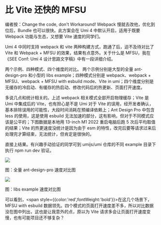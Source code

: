 # 比 Vite 还快的 MFSU

<p style={{ color: 'blue' }}>
  编者按：Change the code, don't Workaround! Webpack
  慢就去改他，优化到位后，Bundle 也可以很快。此方案会在 Umi 4
  中默认开启，适用于既要 Webpack 功能与生态，又想要 Vite 速度的同学们。
</p>

Umi 4 中同时支持 webpack 和 vite 两种构建方式，跑通了后，迫不及待对比了 Vite 和 Webpack + MFSU 的效果，结果有点意外。关于什么是 MFSU，我在《SEE Conf: Umi 4 设计思路文字稿》中有一段详细介绍。

<p>
  <span style={{ color: 'red', fontWeight: 'bold' }}>
    两个示例、四种模式、四个维度的对比。
  </span>
  两个示例分别是大型的全量 ant-design-pro 和小型的 libs example；四种模式分别是
  webpack、webpack + MFSU、webpack + MFSU with esbuild mode、Vite in
  umi；四个维度分别是无缓存的冷启动、有缓存的热启动、修改代码后的热更新、页面打开速度。
</p>

多说几点和统计相关的。上述 webpack 相关模式全部开启物理缓存；Vite 是 Umi 中集成后的 Vite，也有担心是不是 Umi 对于 Vite 的误用，经开发者确认，基本排除误用的可能性，大段时间消耗在预编译依赖上；Ant Design Pro 中包含 less 的使用，这是使用 esbuild 无法加速的部分，这有影响，但对于不同模式应该是公平的；下图数据是本地用 13-inch M1 2022 重启电脑后跑 5 次后平均取值的结果；Vite 的热更速度没统计是因为由于 esm 的特性，改完后要等请求过来后处理完才算结束，无法统计，但肯定是很快的。

直接上结果。有兴趣手动验证的同学可到 umijs/umi 仓库的不同 example 目录下执行 npm run dev 验证。

![](https://img.alicdn.com/imgextra/i4/O1CN01Gz9AA81szqy3BbRfK_!!6000000005838-2-tps-2150-1084.png)

<p style={{ color: 'gray', marginTop: 0, textAlign: 'center' }}>
  图：全量 ant-design-pro 速度对比图
</p>

![](https://img.alicdn.com/imgextra/i1/O1CN01HNfH7l23L3SRjJUka_!!6000000007238-2-tps-2058-1078.png)

<p style={{ color: 'gray', marginTop: 0, textAlign: 'center' }}>
  图：libs example 速度对比图
</p>

可以看到，<span style={{color:'red',fontWeight:'bold'}}>在这几个场景下，MFSU with esbuild 数据领先。</span>四个模式的页面打开速度差不多，所以对比数据没在图中列出，这也是让我意外的点，原以为 Vite 请求多会让页面打开速度变慢，也有可能项目还不够复杂？
